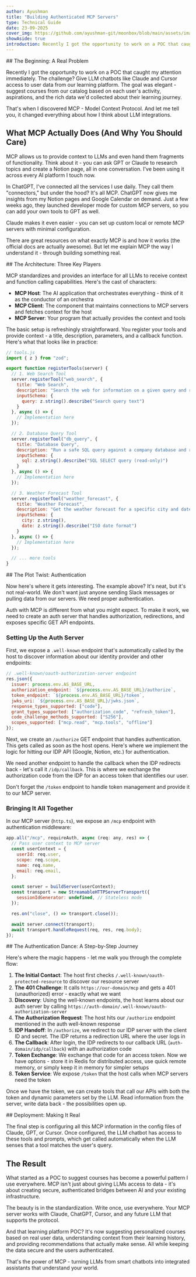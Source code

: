 ```yaml
---
author: Ayushman
title: "Building Authenticated MCP Servers"
type: Technical Guide
date: 23-09-2025
cover_img: https://github.com/ayushman-git/moonbox/blob/main/assets/images/mcp_cover.jpeg?raw=true
showAside: true
introduction: Recently I got the opportunity to work on a POC that caught my attention immediately. The challenge? Give LLM chatbots like Claude and Cursor access to user data from our learning platform. The goal was elegant - suggest courses from our catalog based on each user's activity, aspirations, and the rich data we'd collected about their learning journey.
---
```


<Block>
## The Beginning: A Real Problem

Recently I got the opportunity to work on a POC that caught my attention immediately. The challenge? Give LLM chatbots like Claude and Cursor access to user data from our learning platform. The goal was elegant - suggest courses from our catalog based on each user's activity, aspirations, and the rich data we'd collected about their learning journey.

That's when I discovered MCP - Model Context Protocol. And let me tell you, it changed everything about how I think about LLM integrations.

## What MCP Actually Does (And Why You Should Care)

MCP allows us to provide context to LLMs and even hand them fragments of functionality. Think about it - you can ask GPT or Claude to research topics and create a Notion page, all in one conversation. I've been using it across every AI platform I touch now.

In ChatGPT, I've connected all the services I use daily. They call them "connectors," but under the hood? It's all MCP. ChatGPT now gives me insights from my Notion pages and Google Calendar on demand. Just a few weeks ago, they launched developer mode for custom MCP servers, so you can add your own tools to GPT as well.

Claude makes it even easier - you can set up custom local or remote MCP servers with minimal configuration.

There are great resources on what exactly MCP is and how it works (the official docs are actually awesome). But let me explain MCP the way I understand it - through building something real.
</Block>

<Block>
## The Architecture: Three Key Players

MCP standardizes and provides an interface for all LLMs to receive context and function calling capabilities. Here's the cast of characters:

- **MCP Host**: The AI application that orchestrates everything - think of it as the conductor of an orchestra
- **MCP Client**: The component that maintains connections to MCP servers and fetches context for the host
- **MCP Server**: Your program that actually provides the context and tools

The basic setup is refreshingly straightforward. You register your tools and provide context - a title, description, parameters, and a callback function. Here's what that looks like in practice:

```javascript
// tools.js
import { z } from "zod";

export function registerTools(server) {
  // 1. Web Search Tool
  server.registerTool("web_search", {
    title: "Web Search",
    description: "Search the web for information on a given query and return summarized results.",
    inputSchema: {
      query: z.string().describe("Search query text")
    }
  }, async () => {
    // Implementation here
  });

  // 2. Database Query Tool
  server.registerTool("db_query", {
    title: "Database Query",
    description: "Run a safe SQL query against a company database and return rows.",
    inputSchema: {
      sql: z.string().describe("SQL SELECT query (read-only)")
    }
  }, async () => {
    // Implementation here
  });

  // 3. Weather Forecast Tool
  server.registerTool("weather_forecast", {
    title: "Weather Forecast",
    description: "Get the weather forecast for a specific city and date.",
    inputSchema: {
      city: z.string(),
      date: z.string().describe("ISO date format")
    }
  }, async () => {
    // Implementation here
  });

  // ... more tools
}
```
</Block>

<Block>
## The Plot Twist: Authentication

Now here's where it gets interesting. The example above? It's neat, but it's not real-world. We don't want just anyone sending Slack messages or pulling data from our servers. We need proper authentication.

Auth with MCP is different from what you might expect. To make it work, we need to create an auth server that handles authorization, redirections, and exposes specific GET API endpoints.

### Setting Up the Auth Server

First, we expose a `.well-known` endpoint that's automatically called by the host to discover information about our identity provider and other endpoints:

```javascript
// .well-known/oauth-authorization-server endpoint
res.json({
  issuer: process.env.AS_BASE_URL,
  authorization_endpoint: `${process.env.AS_BASE_URL}/authorize`,
  token_endpoint: `${process.env.AS_BASE_URL}/token`,
  jwks_uri: `${process.env.AS_BASE_URL}/jwks.json`,
  response_types_supported: ["code"],
  grant_types_supported: ["authorization_code", "refresh_token"],
  code_challenge_methods_supported: ["S256"],
  scopes_supported: ["mcp.read", "mcp.tools", "offline"]
});
```

Next, we create an `/authorize` GET endpoint that handles authentication. This gets called as soon as the host opens. Here's where we implement the logic for hitting our IDP API (Google, Notion, etc.) for authentication.

We need another endpoint to handle the callback when the IDP redirects back - let's call it `/idp/callback`. This is where we exchange the authorization code from the IDP for an access token that identifies our user.

Don't forget the `/token` endpoint to handle token management and provide it to our MCP server.

### Bringing It All Together

In our MCP server (`http.ts`), we expose an `/mcp` endpoint with authentication middleware:

```javascript
app.all("/mcp", requireAuth, async (req: any, res) => {
  // Pass user context to MCP server
  const userContext = {
    userId: req.user,
    scope: req.scope,
    name: req.name,
    email: req.email,
  };

  const server = buildServer(userContext);
  const transport = new StreamableHTTPServerTransport({
    sessionIdGenerator: undefined, // Stateless mode
  });

  res.on("close", () => transport.close());

  await server.connect(transport);
  await transport.handleRequest(req, res, req.body);
});
```
</Block>

<Block>
## The Authentication Dance: A Step-by-Step Journey

Here's where the magic happens - let me walk you through the complete flow:

1. **The Initial Contact**: The host first checks `/.well-known/oauth-protected-resource` to discover our resource server
2. **The 401 Challenge**: It calls `https://our-domain/mcp` and gets a 401 (unauthorized) error - exactly what we want
3. **Discovery**: Using the well-known endpoints, the host learns about our auth server by calling `https://auth-domain/.well-known/oauth-authorization-server`
4. **The Authorization Request**: The host hits our `/authorize` endpoint mentioned in the auth well-known response
5. **IDP Handoff**: In `/authorize`, we redirect to our IDP server with the client ID and secret. The IDP returns a redirection URL where the user logs in
6. **The Callback**: After login, the IDP redirects to our callback URL (`auth-domain/idp/callback`) with an authorization code
7. **Token Exchange**: We exchange that code for an access token. Now we have options - store it in Redis for distributed access, use quick remote memory, or simply keep it in memory for simpler setups
8. **Token Service**: We expose `/token` that the host calls when MCP servers need the token

Once we have the token, we can create tools that call our APIs with both the token and dynamic parameters set by the LLM. Read information from the server, write data back - the possibilities open up.
</Block>

<Block>
## Deployment: Making It Real

The final step is configuring all this MCP information in the config files of Claude, GPT, or Cursor. Once configured, the LLM chatbot has access to these tools and prompts, which get called automatically when the LLM senses that a tool matches the user's query.

## The Result

What started as a POC to suggest courses has become a powerful pattern I use everywhere. MCP isn't just about giving LLMs access to data - it's about creating secure, authenticated bridges between AI and your existing infrastructure.

The beauty is in the standardization. Write once, use everywhere. Your MCP server works with Claude, ChatGPT, Cursor, and any future LLM that supports the protocol.

And that learning platform POC? It's now suggesting personalized courses based on real user data, understanding context from their learning history, and providing recommendations that actually make sense. All while keeping the data secure and the users authenticated.

That's the power of MCP - turning LLMs from smart chatbots into integrated assistants that understand your world.
</Block>